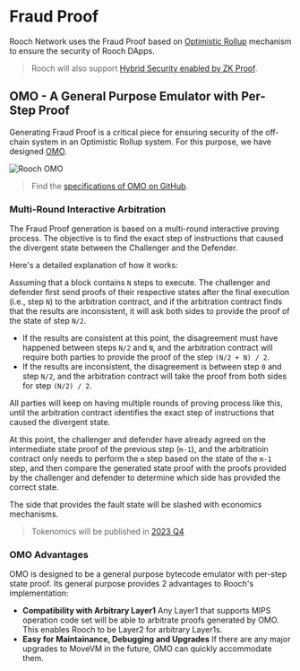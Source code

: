 # Fraud Proof

Rooch Network uses the Fraud Proof based on [Optimistic Rollup](https://ethereum.org/en/developers/docs/scaling/optimistic-rollups/) mechanism to ensure the security of Rooch DApps.

> Rooch will also support [Hybrid Security enabled by ZK Proof](/docs/tech-highlights/hybrid-security).

## OMO - A General Purpose Emulator with Per-Step Proof

Generating Fraud Proof is a critical piece for ensuring security of the off-chain system in an Optimistic Rollup system. For this purpose, we have designed [OMO](https://github.com/rooch-network/omo).


<Image
  src="/docs/rooch-omo.png"
  alt="Rooch OMO"
  width={500}
  height={500}
  class="mx-auto my-4"
/>

> Find the [specifications of OMO on GitHub](https://github.com/rooch-network/omo/blob/main/docs/guidelines.md).

### Multi-Round Interactive Arbitration

The Fraud Proof generation is based on a multi-round interactive proving process. The objective is to find the exact step of instructions that caused the divergent state between the Challenger and the Defender.

Here's a detailed explanation of how it works:

Assuming that a block contains `N` steps to execute. The challenger and defender first send proofs of their respective states after the final execution (i.e., step `N`) to the arbitration contract, and if the arbitration contract finds that the results are inconsistent, it will ask both sides to provide the proof of the state of step `N/2`.

- If the results are consistent at this point, the disagreement must have happened between steps `N/2` and `N`, and the arbitration contract will require both parties to provide the proof of the step `(N/2 + N) / 2`.
- If the results are inconsistent, the disagreement is between step `0` and step `N/2`, and the arbitration contract will take the proof from both sides for step `(N/2) / 2`.

All parties will keep on having multiple rounds of proving process like this, until the arbitration contract identifies the exact step of instructions that caused the divergent state.

At this point, the challenger and defender have already agreed on the intermediate state proof of the previous step (`m-1`), and the arbitratioin contract only needs to perform the `m` step based on the state of the `m-1` step, and then compare the generated state proof with the proofs provided by the challenger and defender to determine which side has provided the correct state.

The side that provides the fault state will be slashed with economics mechanisms.

> Tokenomics will be published in [2023 Q4](/docs/miscellaneous/roadmap#2023-q4---mainnet-ready-testnet)

### OMO Advantages

OMO is designed to be a general purpose bytecode emulator with per-step state proof. Its general purpose provides 2 advantages to Rooch's implementation:

- **Compatibility with Arbitrary Layer1**
  Any Layer1 that supports MIPS operation code set will be able to arbitrate proofs generated by OMO. This enables Rooch to be Layer2 for arbitrary Layer1s.
- **Easy for Maintainance, Debugging and Upgrades**
  If there are any major upgrades to MoveVM in the future, OMO can quickly accommodate them.
